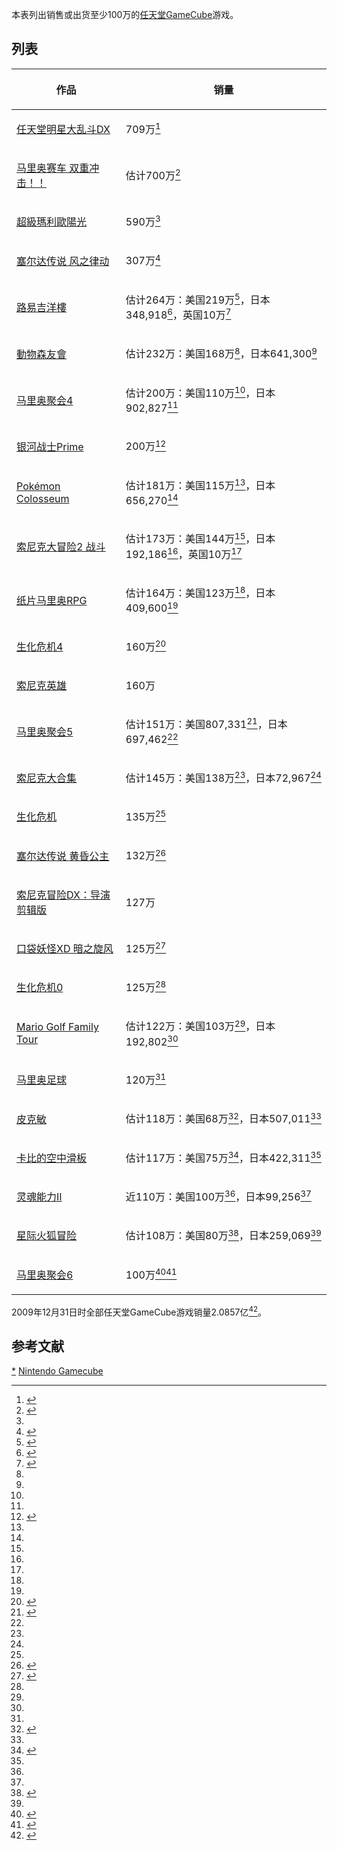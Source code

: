 {{NoteTA
| G1=Games
| G2=Mario
}}

本表列出销售或出货至少100万的[[任天堂GameCube|任天堂GameCube]]游戏。

== 列表 ==

{| class="wikitable sortable"
|-
! 作品
! 销量
|-
| [[任天堂明星大乱斗DX|任天堂明星大乱斗DX]]
| 709万<ref>{{cite press release|url=http://www.nintendo.com/whatsnew/detail/1u0FthaPxTSSeJelWm4Jt8TI0VJlTt5j|title=At Long Last, Nintendo Proclaims: Let the Brawls Begin on Wii!|publisher=[[Nintendo|Nintendo]]|date=2008-03-10|accessdate=2008-04-18|archive-date=2008-04-13|archive-url=https://web.archive.org/web/20080413125121/http://www.nintendo.com/whatsnew/detail/1u0FthaPxTSSeJelWm4Jt8TI0VJlTt5j|dead-url=no}}</ref>
|-
| [[马里奥赛车_双重冲击！！|马里奥赛车 双重冲击！！]]
| 估计700万<ref name="guinness">{{cite web|title=Guinness pours out its Top 50 Games of All Time|url=http://www.joystiq.com/2009/02/26/guinness-pours-out-its-top-50-games-of-all-time/|publisher=[[Joystiq|Joystiq]]|accessdate=2010-01-24|last=Ransom-Wiley|first=James|date=2009-02-26|archive-url=https://web.archive.org/web/20150629142921/http://www.engadget.com/2009/02/26/guinness-pours-out-its-top-50-games-of-all-time/|archive-date=2015-06-29|dead-url=yes}}</ref>
|-
| [[超級瑪利歐陽光|超級瑪利歐陽光]]
| 590万<ref name="guinness" />
|-
| [[塞尔达传说_风之律动|塞尔达传说 风之律动]]
| 307万<ref name="RPGamer">{{cite web|url=http://www.rpgamer.com/news/japan/rp033104.html|title=RPGamer - Japandemonium - Xenogears vs. Tetris|date=2004-03-31|accessdate=2013-07-14|work=RPGamer|deadurl=yes|archiveurl=https://www.webcitation.org/6F3IwupJp?url=http://www.rpgamer.com/news/japan/rp033104.html|archivedate=2013年3月12日|df=}}</ref>
|-
| [[路易吉洋樓|路易吉洋樓]]
| 估计264万：美国219万<ref name="magicboxus">{{cite web|url=http://www.the-magicbox.com/Chart-USPlatinum.shtml|title=US Platinum Videogame Chart|publisher=The Magic Box|accessdate=2008-08-03|date=2007-12-27|archive-date=2007-01-06|archive-url=https://web.archive.org/web/20070106203333/http://www.the-magicbox.com/Chart-USPlatinum.shtml|dead-url=no}}</ref>，日本348,918<ref name="japanchartsgc">{{cite web|url=http://garaph.info/softwaregroup.php?grid=S111 |title=Nintendo Gamecube Japanese Ranking |publisher=Garaph ([[Media_Create|Media Create]] |date=2007-05-06 |accessdate=2008-05-29 |deadurl=yes |archiveurl=https://archive.is/20130218072047/http://garaph.info/softwaregroup.php?grid=S111 |archivedate=2013-02-18 }}</ref>，英国10万<ref name="elspas">{{cite web|url=http://www.elspa.com/?i=3942 |accessdate=2009-02-03 |publisher=[[Entertainment_and_Leisure_Software_Publishers_Association|Entertainment and Leisure Software Publishers Association]] |title=ELSPA Sales Awards: Silver |deadurl=yes |archiveurl=https://web.archive.org/web/20090504203539/http://www.elspa.com/?i=3942 |archivedate=2009-05-04 }}</ref>
|-
| [[動物森友會_(遊戲)|動物森友會]]
| 估计232万：美国168万<ref name="magicboxus" />，日本641,300<ref name="japanchartsgc" />
|-
| [[马里奥聚会4|马里奥聚会4]]
| 估计200万：美国110万<ref name="magicboxus" />，日本902,827<ref name="japanchartsgc" />
|-
| [[银河战士Prime|银河战士Prime]]
| 200万<ref>{{cite web|url=http://www.gamasutra.com/php-bin/news_index.php?story=16389|title=MIGS 2007: Retro Studios On The Journey Of Metroid Prime|publisher=[[Gamasutra|Gamasutra]]|author=Mathew Kumar|author2=Leigh Alexander|date=2007-11-27|accessdate=2007-12-04|archive-date=2012-03-17|archive-url=https://www.webcitation.org/66EoOSuz6?url=http://www.gamasutra.com/php-bin/news_index.php?story=16389|dead-url=no}}</ref>
|-
| [[Pokémon_Colosseum|Pokémon Colosseum]]
| 估计181万：美国115万<ref name="magicboxus" />，日本656,270<ref name="japanchartsgc" />
|-
| [[索尼克大冒险2_战斗|索尼克大冒险2 战斗]]
| 估计173万：美国144万<ref name="magicboxus" />，日本192,186<ref name="japanchartsgc" />，英国10万<ref name="elspas" />
|-
| [[纸片马里奥RPG|纸片马里奥RPG]]
| 估计164万：美国123万<ref name="magicboxus" />，日本409,600<ref name="japanchartsgc" />
|-
| [[生化危机4|生化危机4]]
| 160万<ref name="capcomplatinum">{{cite web|url=http://www.capcom.co.jp/ir/english/business/million.html |title=Platinum Titles |publisher=[[Capcom|Capcom]] |accessdate=2008-11-10 |date=2008-09-30 |deadurl=yes |archiveurl=https://web.archive.org/web/20150208030840/http://www.capcom.co.jp/ir/english/business/million.html |archivedate=2015-02-08 }}</ref>
|-
| [[索尼克英雄|索尼克英雄]]
| 160万
|-
| [[马里奥聚会5|马里奥聚会5]]
| 估计151万：美国807,331<ref>{{cite web|date=2005-02-11 |title=Nintendo GameCube Software Best Seller Ranking |url=http://www5e.biglobe.ne.jp/~hokora/gcrank.html |archiveurl=https://web.archive.org/web/20050225220704/http://www5e.biglobe.ne.jp/~hokora/gcrank.html |archivedate=2005-02-25 |work=[http://www5e.biglobe.ne.jp/~hokora/english/ Shrine of Data] |accessdate=2008-05-29 |deadurl=yes }}</ref>，日本697,462<ref name="japanchartsgc" />
|-
| [[索尼克大合集|索尼克大合集]]
| 估计145万：美国138万<ref name="magicboxus" />，日本72,967<ref name="japanchartsgc" />
|-
| [[生化危机_(2002年游戏)|生化危机]]
| 135万<ref name="capcomplatinum" />
|-
| [[塞尔达传说_黄昏公主|塞尔达传说 黄昏公主]]
| 132万<ref>{{Cite web|url=http://www.nintendo.co.jp/ir/pdf/2007/070427e.pdf|title=Nintendo Co., Ltd.; Fiscal Year Ended March 31, 2007; Supplementary Information about Earnings Release|page=6|format=pdf|date={{Date|2007-04-27|mdy}}|accessdate={{Date|2011-07-05|mdy}}|publisher=[[Nintendo|Nintendo]]|archive-date=2012-08-28|archive-url=https://www.webcitation.org/6AFKzSu29?url=http://www.nintendo.co.jp/ir/pdf/2007/070427e.pdf|dead-url=no}}</ref>
|-
| [[索尼克冒险DX：导演剪辑版|索尼克冒险DX：导演剪辑版]]
| 127万
|-
| [[口袋妖怪XD_暗之旋风|口袋妖怪XD 暗之旋风]]
| 125万<ref name="nintendo2006annualreport">{{cite web|url=http://www.nintendo.com/corp/report/06AnnualReport.pdf#page=8|pages=8|title=Nintendo 2006 Annual Report|accessdate=2008-11-13|archive-date=2008-09-12|archive-url=https://web.archive.org/web/20080912181258/http://www.nintendo.com/corp/report/06AnnualReport.pdf#page=8|dead-url=no}}</ref>
|-
| [[生化危机0|生化危机0]]
| 125万<ref name="capcomplatinum" />
|-
| [[Mario_Golf_Family_Tour|Mario Golf Family Tour]]
| 估计122万：美国103万<ref name="magicboxus" />，日本192,802<ref name="japanchartsgc" />
|-
| [[马里奥足球|马里奥足球]]
| 120万<ref name="nintendo2006annualreport" />
|-
| [[皮克敏|皮克敏]]
| 估计118万：美国68万<ref>{{cite web|url=http://www.next-gen.biz/features/top-100-games-21st-century |author=Colin Campbell |author2=Joe Keiser |publisher=[[Next_Generation_Magazine|Next-Gen.biz]] |date=2006-07-29 |title=The Top 100 games of the 21st century |page=1 |accessdate=2009-07-16 |deadurl=yes |archiveurl=https://web.archive.org/web/20120418225219/http://www.edge-online.com/features/top-100-games-21st-century |archivedate=2012-04-18 }}</ref>，日本507,011<ref name="japanchartsgc" />
|-
| [[卡比的空中滑板|卡比的空中滑板]]
| 估计117万：美国75万<ref>{{cite web|url=http://www.next-gen.biz/features/top-100-games-21st-century |author=Colin Campbell |author2=Joe Keiser |publisher=[[Next_Generation_Magazine|Next-Gen.biz]] |date=2006-07-29 |title=The Top 100 games of the 21st century |accessdate=2008-02-05 |deadurl=yes |archiveurl=https://web.archive.org/web/20120418225219/http://www.edge-online.com/features/top-100-games-21st-century |archivedate=2012-04-18 }}</ref>，日本422,311<ref name="japanchartsgc" />
|-
| [[灵魂能力II|灵魂能力II]]
| 近110万：美国100万<ref name="magicboxus" />，日本99,256<ref name="japanchartsgc" />
|-
| [[星际火狐冒险|星际火狐冒险]]
| 估计108万：美国80万<ref>{{cite web|url=http://www.next-gen.biz/features/top-100-games-21st-century |author=Colin Campbell |author2=Joe Keiser |publisher=[[Next_Generation_Magazine|Next-Gen.biz]] |date=2006-07-29 |title=The Top 100 games of the 21st century |page=2 |accessdate=2008-02-05 |deadurl=yes |archiveurl=https://web.archive.org/web/20120418225219/http://www.edge-online.com/features/top-100-games-21st-century |archivedate=2012-04-18 }}</ref>，日本259,069<ref name="japanchartsgc" />
|-
| [[马里奥聚会6|马里奥聚会6]]
| 100万<ref name="nintendo2005annualreport">{{cite web|url=http://www.nintendo.com/corp/report/NintendoAnnualReport2005.pdf#page=37|title=Nintendo 2005 Annual Report|pages=37|accessdate=2008-11-13|archive-date=2013-05-18|archive-url=https://web.archive.org/web/20130518015108/http://www.nintendo.com/corp/report/NintendoAnnualReport2005.pdf#page=37|dead-url=no}}</ref><ref name="pok100m">{{cite web|url=http://www.mcvuk.com/news/255/Pokmon-hits-100m-milestone|title=Pokémon hits 100m milestone|accessdate=2008-01-12|publisher=[[Market_for_Home_Computing_and_Video_Games|Market for Home Computing and Video Games]]|author=Ben Parfitt|archive-date=2007-10-21|archive-url=https://web.archive.org/web/20071021124133/http://www.mcvuk.com/news/255/Pokmon-hits-100m-milestone|dead-url=no}}</ref>
|}

2009年12月31日时全部任天堂GameCube游戏销量2.0857亿<ref name="e0912">{{cite web |url=http://www.nintendo.co.jp/ir/library/historical_data/pdf/consolidated_sales_e0912.pdf |title=Consolidated Sales Transition by Region |accessdate=2010-02-14 |date=2010-01-27 |publisher=Nintendo |format=PDF |archiveurl=https://www.webcitation.org/5nXieXX2B?url=http://www.nintendo.co.jp/ir/library/historical_data/pdf/consolidated_sales_e0912.pdf |archivedate=2010-02-14 |deadurl=yes }}</ref>。

== 参考文献 ==
{{reflist}}

{{任天堂GameCube}}
{{vgbestsellers}}

[[Category:任天堂GameCube游戏|*]]
[[Category:暢銷電子遊戲列表|Nintendo Gamecube]]